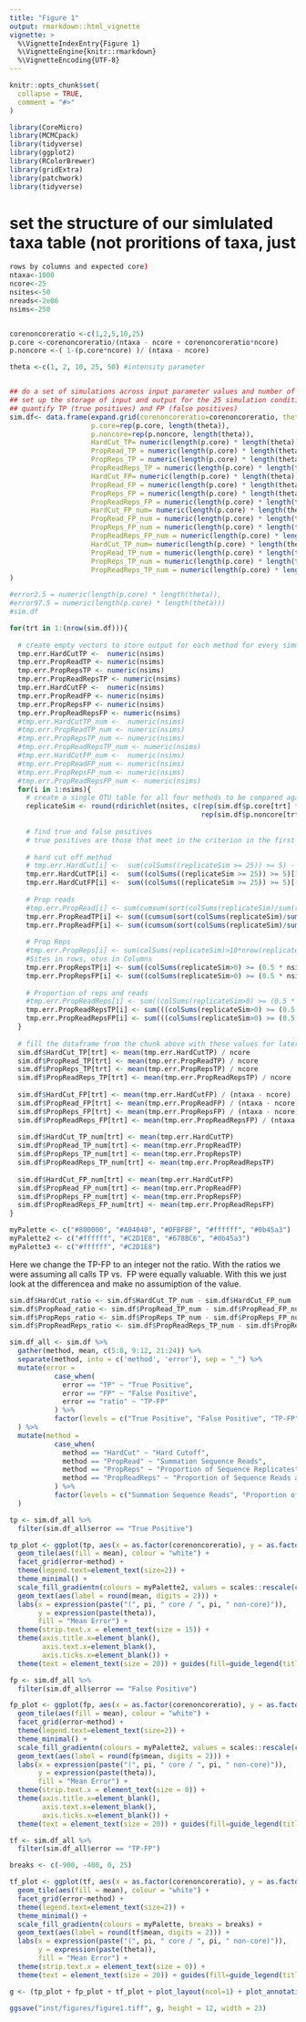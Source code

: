 ```yaml
---
title: "Figure 1"
output: rmarkdown::html_vignette
vignette: >
  %\VignetteIndexEntry{Figure 1}
  %\VignetteEngine{knitr::rmarkdown}
  %\VignetteEncoding{UTF-8}
---
```


```r
knitr::opts_chunk$set(
  collapse = TRUE,
  comment = "#>"
)
```

```r
library(CoreMicro)
library(MCMCpack)
library(tidyverse)
library(ggplot2)
library(RColorBrewer)
library(gridExtra)
library(patchwork)
library(tidyverse)
```


# set the structure of our simlulated taxa table (not proritions of taxa, just 
```r
rows by columns and expected core)
ntaxa<-1000
ncore<-25
nsites<-50
nreads<-2e06
nsims<-250


corenoncoreratio <-c(1,2,5,10,25)
p.core <-corenoncoreratio/(ntaxa - ncore + corenoncoreratio*ncore)
p.noncore <-( 1-(p.core*ncore) )/ (ntaxa - ncore)

theta <-c(1, 2, 10, 25, 50) #intensity parameter


## do a set of simulations across input parameter values and number of replicates ------
## set up the storage of input and output for the 25 simulation conditions
## quantify TP (true positives) and FP (false positives)
sim.df<- data.frame(expand.grid(corenoncoreratio=corenoncoreratio, theta=theta), 
                    p.core=rep(p.core, length(theta)), 
                    p.noncore=rep(p.noncore, length(theta)),
                    HardCut_TP= numeric(length(p.core) * length(theta)),
                    PropRead_TP = numeric(length(p.core) * length(theta)),
                    PropReps_TP = numeric(length(p.core) * length(theta)),
                    PropReadReps_TP = numeric(length(p.core) * length(theta)),
                    HardCut_FP= numeric(length(p.core) * length(theta)),
                    PropRead_FP = numeric(length(p.core) * length(theta)),
                    PropReps_FP = numeric(length(p.core) * length(theta)),
                    PropReadReps_FP = numeric(length(p.core) * length(theta)),
                    HardCut_FP_num= numeric(length(p.core) * length(theta)),
                    PropRead_FP_num = numeric(length(p.core) * length(theta)),
                    PropReps_FP_num = numeric(length(p.core) * length(theta)),
                    PropReadReps_FP_num = numeric(length(p.core) * length(theta)),
                    HardCut_TP_num= numeric(length(p.core) * length(theta)),
                    PropRead_TP_num = numeric(length(p.core) * length(theta)),
                    PropReps_TP_num = numeric(length(p.core) * length(theta)),
                    PropReadReps_TP_num = numeric(length(p.core) * length(theta))
)

#error2.5 = numeric(length(p.core) * length(theta)),
#error97.5 = numeric(length(p.core) * length(theta)))
#sim.df

for(trt in 1:(nrow(sim.df))){
  
  # create empty vectors to store output for each method for every simulation
  tmp.err.HardCutTP <-  numeric(nsims)
  tmp.err.PropReadTP <- numeric(nsims)
  tmp.err.PropRepsTP <- numeric(nsims)
  tmp.err.PropReadRepsTP <- numeric(nsims)
  tmp.err.HardCutFP <-  numeric(nsims)
  tmp.err.PropReadFP <- numeric(nsims)
  tmp.err.PropRepsFP <- numeric(nsims)
  tmp.err.PropReadRepsFP <- numeric(nsims)
  #tmp.err.HardCutTP_num <-  numeric(nsims)
  #tmp.err.PropReadTP_num <- numeric(nsims)
  #tmp.err.PropRepsTP_num <- numeric(nsims)
  #tmp.err.PropReadRepsTP_num <- numeric(nsims)
  #tmp.err.HardCutFP_num <-  numeric(nsims)
  #tmp.err.PropReadFP_num <- numeric(nsims)
  #tmp.err.PropRepsFP_num <- numeric(nsims)
  #tmp.err.PropReadRepsFP_num <- numeric(nsims)
  for(i in 1:nsims){
    # create a single OTU table for all four methods to be compared against
    replicateSim <- round(rdirichlet(nsites, c(rep(sim.df$p.core[trt] * sim.df$theta[trt], ncore), 
                                               rep(sim.df$p.noncore[trt] * sim.df$theta[trt], ntaxa-ncore))) * nreads)
    
    # find true and false positives
    # true positives are those that meet in the criterion in the first 1:ncore taxa.  The remaining taxa are not part of the core, so any taxa meeting the criterion in that set are false positives
    
    # hard cut off method
    # tmp.err.HardCut[i] <-  sum(colSums((replicateSim >= 25)) >= 5) - ncore
    tmp.err.HardCutTP[i] <-  sum((colSums((replicateSim >= 25)) >= 5)[1:ncore])
    tmp.err.HardCutFP[i] <-  sum((colSums((replicateSim >= 25)) >= 5)[(ncore+1):ntaxa])
    
    # Prop reads
    #tmp.err.PropRead[i] <- sum(cumsum(sort(colSums(replicateSim)/sum(rowSums(replicateSim))))>=0.25)  - ncore
    tmp.err.PropReadTP[i] <- sum((cumsum(sort(colSums(replicateSim)/sum(rowSums(replicateSim)), decreasing = T))<= 0.75)[1:ncore])
    tmp.err.PropReadFP[i] <- sum((cumsum(sort(colSums(replicateSim)/sum(rowSums(replicateSim)), decreasing = T))<= 0.75)[(ncore+1):ntaxa])  
    
    # Prop Reps
    #tmp.err.PropReps[i] <- sum(colSums(replicateSim)>10*nrow(replicateSim))  - ncore
    #Sites in rows, otus in Columns
    tmp.err.PropRepsTP[i] <- sum((colSums(replicateSim>0) >= (0.5 * nsites))[1:ncore])  
    tmp.err.PropRepsFP[i] <- sum((colSums(replicateSim>0) >= (0.5 * nsites))[(ncore+1):ntaxa])   
    
    # Proportion of reps and reads
    #tmp.err.PropReadReps[i] <- sum((colSums(replicateSim>0) >= (0.5 * nsites)) & (colSums(replicateSim) >= sum(replicateSim) * 1/1000) )  - ncore
    tmp.err.PropReadRepsTP[i] <- sum(((colSums(replicateSim>0) >= (0.5 * nsites)) & (colSums(replicateSim) >= sum(replicateSim) * 1/1000) )[1:ncore]) 
    tmp.err.PropReadRepsFP[i] <- sum(((colSums(replicateSim>0) >= (0.5 * nsites)) & (colSums(replicateSim) >= sum(replicateSim) * 1/1000) )[(ncore+1):ntaxa]) 
  }
  
  # fill the dataframe from the chunk above with these values for later plotting
  sim.df$HardCut_TP[trt] <- mean(tmp.err.HardCutTP) / ncore
  sim.df$PropRead_TP[trt] <- mean(tmp.err.PropReadTP) / ncore
  sim.df$PropReps_TP[trt] <- mean(tmp.err.PropRepsTP) / ncore
  sim.df$PropReadReps_TP[trt] <- mean(tmp.err.PropReadRepsTP) / ncore
  
  sim.df$HardCut_FP[trt] <- mean(tmp.err.HardCutFP) / (ntaxa - ncore)
  sim.df$PropRead_FP[trt] <- mean(tmp.err.PropReadFP) / (ntaxa - ncore)
  sim.df$PropReps_FP[trt] <- mean(tmp.err.PropRepsFP) / (ntaxa - ncore)
  sim.df$PropReadReps_FP[trt] <- mean(tmp.err.PropReadRepsFP) / (ntaxa - ncore)
  
  sim.df$HardCut_TP_num[trt] <- mean(tmp.err.HardCutTP) 
  sim.df$PropRead_TP_num[trt] <- mean(tmp.err.PropReadTP) 
  sim.df$PropReps_TP_num[trt] <- mean(tmp.err.PropRepsTP) 
  sim.df$PropReadReps_TP_num[trt] <- mean(tmp.err.PropReadRepsTP) 
  
  sim.df$HardCut_FP_num[trt] <- mean(tmp.err.HardCutFP) 
  sim.df$PropRead_FP_num[trt] <- mean(tmp.err.PropReadFP) 
  sim.df$PropReps_FP_num[trt] <- mean(tmp.err.PropRepsFP) 
  sim.df$PropReadReps_FP_num[trt] <- mean(tmp.err.PropReadRepsFP)
}
```


```r
myPalette <- c("#800000", "#A04040", "#DFBFBF", "#ffffff", "#0b45a3")
myPalette2 <- c("#ffffff", "#C2D1E8", "#678BC6", "#0b45a3")
myPalette3 <- c("#ffffff", "#C2D1E8")
```

Here we change the TP-FP to an integer not the ratio. 
With the ratios we were assuming all calls TP vs. 
FP were equally valuable. 
With this we just look at the differencea and make no
assumiption of the value. 

```r
sim.df$HardCut_ratio <- sim.df$HardCut_TP_num - sim.df$HardCut_FP_num
sim.df$PropRead_ratio <- sim.df$PropRead_TP_num - sim.df$PropRead_FP_num
sim.df$PropReps_ratio <- sim.df$PropReps_TP_num - sim.df$PropReps_FP_num
sim.df$PropReadReps_ratio <- sim.df$PropReadReps_TP_num - sim.df$PropReadReps_FP_num

sim.df_all <- sim.df %>%
  gather(method, mean, c(5:8, 9:12, 21:24)) %>%
  separate(method, into = c('method', 'error'), sep = "_") %>%
  mutate(error =
           case_when(
             error == "TP" ~ "True Positive",
             error == "FP" ~ "False Positive",
             error == "ratio" ~ "TP-FP"
           ) %>%
           factor(levels = c("True Positive", "False Positive", "TP-FP"))
  ) %>%
  mutate(method =
           case_when(
             method == "HardCut" ~ "Hard Cutoff",
             method == "PropRead" ~ "Summation Sequence Reads",
             method == "PropReps" ~ "Proportion of Sequence Replicates",
             method == "PropReadReps" ~ "Proportion of Sequence Reads and Replicates"
           ) %>%
           factor(levels = c("Summation Sequence Reads", "Proportion of Sequence Replicates", "Proportion of Sequence Reads and Replicates", "Hard Cutoff"))
  )
```

```r
tp <- sim.df_all %>%
  filter(sim.df_all$error == "True Positive")

tp_plot <- ggplot(tp, aes(x = as.factor(corenoncoreratio), y = as.factor(theta))) +
  geom_tile(aes(fill = mean), colour = "white") +
  facet_grid(error~method) +
  theme(legend.text=element_text(size=2)) +
  theme_minimal() +
  scale_fill_gradientn(colours = myPalette2, values = scales::rescale(c(-1000, -500, -25,0, 100, 500, 1000))) +
  geom_text(aes(label = round(mean, digits = 2))) +
  labs(x = expression(paste("(", pi, " core / ", pi, " non-core)")),
       y = expression(paste(theta)),
       fill = "Mean Error") +
  theme(strip.text.x = element_text(size = 15)) +
  theme(axis.title.x=element_blank(),
        axis.text.x=element_blank(),
        axis.ticks.x=element_blank()) +
  theme(text = element_text(size = 20)) + guides(fill=guide_legend(title="Proportion of\nTrue Positives"))
```

```r
fp <- sim.df_all %>%
  filter(sim.df_all$error == "False Positive")

fp_plot <- ggplot(fp, aes(x = as.factor(corenoncoreratio), y = as.factor(theta))) +
  geom_tile(aes(fill = mean), colour = "white") +
  facet_grid(error~method) +
  theme(legend.text=element_text(size=2)) +
  theme_minimal() +
  scale_fill_gradientn(colours = myPalette2, values = scales::rescale(c(1000, 500, 25,0, -100, -500, -1000))) +
  geom_text(aes(label = round(fp$mean, digits = 2))) +
  labs(x = expression(paste("(", pi, " core / ", pi, " non-core)")),
       y = expression(paste(theta)),
       fill = "Mean Error") +
  theme(strip.text.x = element_text(size = 0)) +
  theme(axis.title.x=element_blank(),
        axis.text.x=element_blank(),
        axis.ticks.x=element_blank()) +
  theme(text = element_text(size = 20)) + guides(fill=guide_legend(title="Proportion of\nFalse Positives"))
```


```r
tf <- sim.df_all %>%
  filter(sim.df_all$error == "TP-FP")

breaks <- c(-900, -400, 0, 25)

tf_plot <- ggplot(tf, aes(x = as.factor(corenoncoreratio), y = as.factor(theta))) +
  geom_tile(aes(fill = mean), colour = "white") +
  facet_grid(error~method) +
  theme(legend.text=element_text(size=2)) +
  theme_minimal() +
  scale_fill_gradientn(colours = myPalette, breaks = breaks) +
  geom_text(aes(label = round(tf$mean, digits = 2))) +
  labs(x = expression(paste("(", pi, " core / ", pi, " non-core)")),
       y = expression(paste(theta)),
       fill = "Mean Error") +
  theme(strip.text.x = element_text(size = 0)) +
  theme(text = element_text(size = 20)) + guides(fill=guide_legend(title="TP-FP"))
```

```r
g <- (tp_plot + fp_plot + tf_plot + plot_layout(ncol=1) + plot_annotation(tag_levels = 'A'))

ggsave("inst/figures/figure1.tiff", g, height = 12, width = 23)
```
